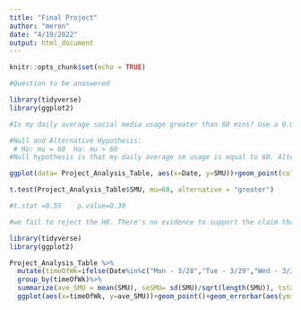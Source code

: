 ```yaml
---
title: "Final Project"
author: "meron"
date: "4/19/2022"
output: html_document
---
```


```r
knitr::opts_chunk$set(echo = TRUE)
```


```r
#Question to be anaswered

library(tidyverse)
library(ggplot2)

#Is my daily average social media usage greater than 60 mins? Use a 0.05 significance level to test the claim that my mean daily social media usage is greater than 60 mins. 

#Null and Alternative Hypothesis:
 # Ho: mu = 60  Ha: mu > 60
#Null hypothesis is that my daily average sm usage is equal to 60. Alternative Hypothesis is that my daily average sm usage is greater than 60 mins.

```

```r

ggplot(data= Project_Analysis_Table, aes(x=Date, y=SMU))+geom_point(color = "Red")+labs(x="Date",y="Social Media Usage (in mins)", title="Social Media Usage over a 2 Week Period")+scale_x_discrete(labels=c("Mon-3/28","Tue-3/29","Wed-3/30","Thur-3/31","Fri-4/1","Sat-4/2","Sun-4/3","Mon-4/4","Tue-4/5","Wed-4/6","Thu-4/7","Fri-4/8","Sat-4/9","Sun-4/10"))+geom_smooth(method= "lm", se=FALSE)+theme(axis.text.x=element_text(angle=90))

```

```r
t.test(Project_Analysis_Table$SMU, mu=60, alternative = "greater")

#t.stat =0.55    p.value=0.30

#we fail to reject the H0. There's no evidence to support the claim that my daily sm usage is greater than 60 mins.


```

```r

library(tidyverse)
library(ggplot2)

Project_Analysis_Table %>%
  mutate(timeOfWk=ifelse(Date%in%c("Mon - 3/28","Tue - 3/29","Wed - 3/30","Thur - 3/31","Fri - 4/1","Mon - 4/4","Tue - 4/5","Wed - 4/6","Thur - 4/7","Fri - 4/8"), "weekday","weekend")) %>%
  group_by(timeOfWk)%>%
  summarize(ave_SMU = mean(SMU), seSMU= sd(SMU)/sqrt(length(SMU)), tstar = qt(1 -0.05/2, length(SMU)-1)) %>%
  ggplot(aes(x=timeOfWk, y=ave_SMU))+geom_point()+geom_errorbar(aes(ymin=ave_SMU - seSMU*tstar, ymax=ave_SMU + seSMU*tstar)) + ylim(c(0,300))


```


